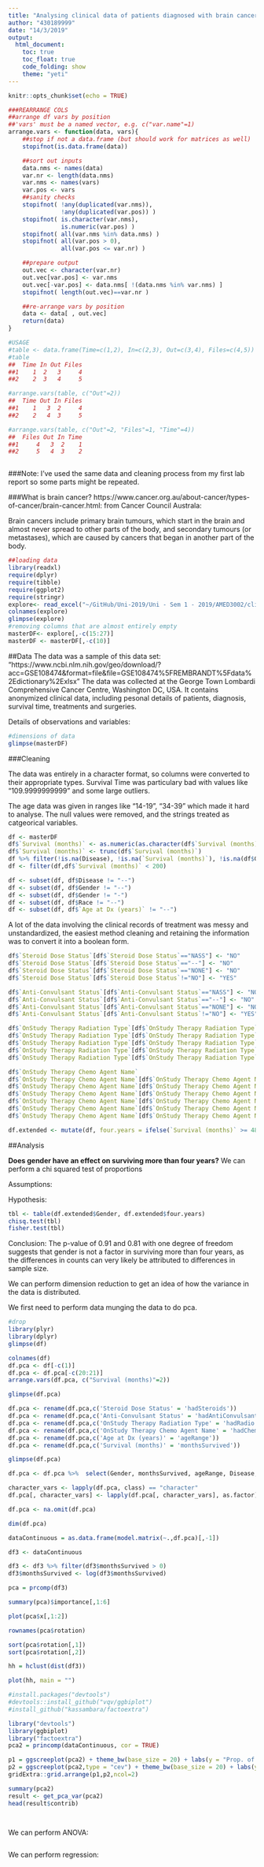---
title: "Analysing clinical data of patients diagnosed with brain cancer - lab report 2"
author: "430189999"
date: "14/3/2019"
output:
  html_document:
    toc: true
    toc_float: true
    code_folding: show
    theme: "yeti"
---

```{r setup, include=FALSE}
knitr::opts_chunk$set(echo = TRUE)
```


```{r Helper Functions}

###REARRANGE COLS
##arrange df vars by position
##'vars' must be a named vector, e.g. c("var.name"=1)
arrange.vars <- function(data, vars){
    ##stop if not a data.frame (but should work for matrices as well)
    stopifnot(is.data.frame(data))

    ##sort out inputs
    data.nms <- names(data)
    var.nr <- length(data.nms)
    var.nms <- names(vars)
    var.pos <- vars
    ##sanity checks
    stopifnot( !any(duplicated(var.nms)), 
               !any(duplicated(var.pos)) )
    stopifnot( is.character(var.nms), 
               is.numeric(var.pos) )
    stopifnot( all(var.nms %in% data.nms) )
    stopifnot( all(var.pos > 0), 
               all(var.pos <= var.nr) )

    ##prepare output
    out.vec <- character(var.nr)
    out.vec[var.pos] <- var.nms
    out.vec[-var.pos] <- data.nms[ !(data.nms %in% var.nms) ]
    stopifnot( length(out.vec)==var.nr )

    ##re-arrange vars by position
    data <- data[ , out.vec]
    return(data)
}

#USAGE
#table <- data.frame(Time=c(1,2), In=c(2,3), Out=c(3,4), Files=c(4,5))
#table
##  Time In Out Files
##1    1  2   3     4
##2    2  3   4     5

#arrange.vars(table, c("Out"=2))
##  Time Out In Files
##1    1   3  2     4
##2    2   4  3     5

#arrange.vars(table, c("Out"=2, "Files"=1, "Time"=4))
##  Files Out In Time
##1     4   3  2    1
##2     5   4  3    2



```

###Note: I've used the same data and cleaning process from my first lab report so some parts might be repeated. 

###What is brain cancer?
https://www.cancer.org.au/about-cancer/types-of-cancer/brain-cancer.html:
from Cancer Council Australa:

Brain cancers include primary brain tumours, which start in the brain and almost never spread to other parts of the body, and secondary tumours (or metastases), which are caused by cancers that began in another part of the body.
```{r load_libraries,results="hide",message=FALSE}
##loading data
library(readxl)
require(dplyr)
require(tibble)
require(ggplot2)
require(stringr)
explore<- read_excel("~/GitHub/Uni-2019/Uni - Sem 1 - 2019/AMED3002/clinical_2014-01-16.xlsx")
colnames(explore)
glimpse(explore)
#removing columns that are almost entirely empty
masterDF<- explore[,-c(15:27)]
masterDF <- masterDF[,-c(10)]
```
##Data
The data was a sample of this data set:
"https://www.ncbi.nlm.nih.gov/geo/download/?acc=GSE108474&format=file&file=GSE108474%5FREMBRANDT%5Fdata%2Edictionary%2Exlsx"
The data was collected at the George Town Lombardi Comprehensive Cancer Centre, Washington DC, USA. It contains anonymized clinical data, including pesonal details of patients, diagnosis, survival time, treatments and surgeries.

Details of observations and variables:
```{r}
#dimensions of data
glimpse(masterDF)
```

###Cleaning

The data was entirely in a character format, so columns were converted to their appropriate types.
Survival Time was particulary bad with values like "109.9999999999" and some large outliers.

The age data was given in ranges like "14-19", "34-39" which made it hard to analyse.
The null values were removed, and the strings treated as catgeorical variables.

```{r clean_data,results="hide",message=FALSE,warning=FALSE}
df <- masterDF
df$`Survival (months)` <- as.numeric(as.character(df$`Survival (months)`))
df$`Survival (months)` <- trunc(df$`Survival (months)`)
df %>% filter(!is.na(Disease), !is.na(`Survival (months)`), !is.na(df$Gender))
df <- filter(df,df$`Survival (months)` < 200)

df <- subset(df, df$Disease != "--")
df <- subset(df, df$Gender != "--")
df <- subset(df, df$Gender != "-")
df <- subset(df, df$Race != "--")
df <- subset(df, df$`Age at Dx (years)` != "--")
```
A lot of the data involving the clinical records of treatment was messy and unstandardized, the easiest method cleaning and retaining the information was to convert it into a boolean form.
```{r,results="hide",message=FALSE}
df$`Steroid Dose Status`[df$`Steroid Dose Status`=="NASS"] <- "NO"
df$`Steroid Dose Status`[df$`Steroid Dose Status`=="--"] <- "NO"
df$`Steroid Dose Status`[df$`Steroid Dose Status`=="NONE"] <- "NO"
df$`Steroid Dose Status`[df$`Steroid Dose Status`!="NO"] <- "YES"

df$`Anti-Convulsant Status`[df$`Anti-Convulsant Status`=="NASS"] <- "NO"
df$`Anti-Convulsant Status`[df$`Anti-Convulsant Status`=="--"] <- "NO"
df$`Anti-Convulsant Status`[df$`Anti-Convulsant Status`=="NONE"] <- "NO"
df$`Anti-Convulsant Status`[df$`Anti-Convulsant Status`!="NO"] <- "YES"

df$`OnStudy Therapy Radiation Type`[df$`OnStudy Therapy Radiation Type`=="NASS"] <- "NO"
df$`OnStudy Therapy Radiation Type`[df$`OnStudy Therapy Radiation Type`=="NONE"] <- "NO"
df$`OnStudy Therapy Radiation Type`[df$`OnStudy Therapy Radiation Type`=="--"] <- "NO"
df$`OnStudy Therapy Radiation Type`[df$`OnStudy Therapy Radiation Type`=="No"] <- "NO"
df$`OnStudy Therapy Radiation Type`[df$`OnStudy Therapy Radiation Type`!="NO"] <- "YES"

df$`OnStudy Therapy Chemo Agent Name`
df$`OnStudy Therapy Chemo Agent Name`[df$`OnStudy Therapy Chemo Agent Name`=="NASS"] <- "NO"
df$`OnStudy Therapy Chemo Agent Name`[df$`OnStudy Therapy Chemo Agent Name`=="--"] <- "NO"
df$`OnStudy Therapy Chemo Agent Name`[df$`OnStudy Therapy Chemo Agent Name`=="NONE(NONE)"] <- "NO"
df$`OnStudy Therapy Chemo Agent Name`[df$`OnStudy Therapy Chemo Agent Name`=="No(No)"] <- "NO"
df$`OnStudy Therapy Chemo Agent Name`[df$`OnStudy Therapy Chemo Agent Name`=="NO(NO)"] <- "NO"
df$`OnStudy Therapy Chemo Agent Name`[df$`OnStudy Therapy Chemo Agent Name`!="NO"] <- "YES"

df.extended <- mutate(df, four.years = ifelse(`Survival (months)` >= 48, "YES","NO"))
```

##Analysis


**Does gender have an effect on surviving more than four years?**
We can perform a chi squared test of proportions

Assumptions:

Hypothesis:
```{r}
tbl <- table(df.extended$Gender, df.extended$four.years)
chisq.test(tbl)
fisher.test(tbl)
```
Conclusion:
The p-value of 0.91 and 0.81 with one degree of freedom suggests that gender is not a factor in surviving more than four years, as the differences in counts can very likely be attributed to differences in sample size.


We can perform dimension reduction to get an idea of how the variance in the data is distributed.

We first need to perform data munging the data to do pca.
```{r}
#drop
library(plyr)
library(dplyr)
glimpse(df)

colnames(df)
df.pca <- df[-c(1)]
df.pca <- df.pca[-c(20:21)]
arrange.vars(df.pca, c("Survival (months)"=2))

glimpse(df.pca)

df.pca <- rename(df.pca,c('Steroid Dose Status' = 'hadSteroids'))
df.pca <- rename(df.pca,c('Anti-Convulsant Status' = 'hadAntiConvulsant'))
df.pca <- rename(df.pca,c('OnStudy Therapy Radiation Type' = 'hadRadio'))
df.pca <- rename(df.pca,c('OnStudy Therapy Chemo Agent Name' = 'hadChemo'))
df.pca <- rename(df.pca,c('Age at Dx (years)' = 'ageRange'))
df.pca <- rename(df.pca,c('Survival (months)' = 'monthsSurvived'))

glimpse(df.pca)

df.pca <- df.pca %>%  select(Gender, monthsSurvived, ageRange, Disease, hadSteroids, hadAntiConvulsant, hadRadio, hadChemo)

character_vars <- lapply(df.pca, class) == "character"
df.pca[, character_vars] <- lapply(df.pca[, character_vars], as.factor)

df.pca <- na.omit(df.pca)

dim(df.pca)
```

```{r}

dataContinuous = as.data.frame(model.matrix(~.,df.pca)[,-1])

df3 <- dataContinuous

df3 <- df3 %>% filter(df3$monthsSurvived > 0)
df3$monthsSurvived <- log(df3$monthsSurvived)

pca = prcomp(df3)

summary(pca)$importance[,1:6]

plot(pca$x[,1:2])

rownames(pca$rotation)

sort(pca$rotation[,1])
sort(pca$rotation[,2])

hh = hclust(dist(df3))

plot(hh, main = "")

```

```{r}
#install.packages("devtools")
#devtools::install_github("vqv/ggbiplot")
#install_github("kassambara/factoextra")

library("devtools")
library(ggbiplot)
library("factoextra")
pca2 = princomp(dataContinuous, cor = TRUE)

p1 = ggscreeplot(pca2) + theme_bw(base_size = 20) + labs(y = "Prop. of explained variance")
p2 = ggscreeplot(pca2,type = "cev") + theme_bw(base_size = 20) + labs(y = " Cumulative prop. of explained variance")
gridExtra::grid.arrange(p1,p2,ncol=2)

summary(pca2)
result <- get_pca_var(pca2)
head(result$contrib)




```


We can perform ANOVA:
```{r}

```

We can perform regression:
```{r}

```


